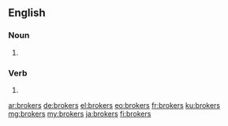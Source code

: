 ==English==

===Noun===
{{head|en|plural}}

# {{plural of|broker|lang=en}}

===Verb===
{{head|en}}

# {{en-third-person singular of|broker}}

[[ar:brokers]]
[[de:brokers]]
[[el:brokers]]
[[eo:brokers]]
[[fr:brokers]]
[[ku:brokers]]
[[mg:brokers]]
[[my:brokers]]
[[ja:brokers]]
[[fi:brokers]]